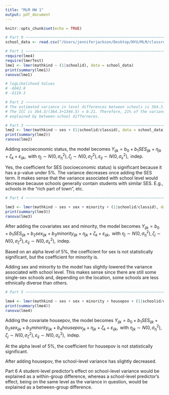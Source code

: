 ```yaml
---
title: "MLM HW 1"
output: pdf_document
---
```


```r
knitr::opts_chunk$set(echo = TRUE)
```

```r
# Part 0 ~~~~~~~~~~~~~~~~~~~~~~~~~~~~~~~~~~~~~~~~~~~~~~~~~~~~~~~~~~~~~~~~~~~~~~
school_data <- read.csv("/Users/jenniferjackson/Desktop/NYU/MLM/classroom.csv")

# Part 1 ~~~~~~~~~~~~~~~~~~~~~~~~~~~~~~~~~~~~~~~~~~~~~~~~~~~~~~~~~~~~~~~~~~~~~~
require(lme4)
require(lmerTest)
lme1 <- lmer(mathkind ~ (1|schoolid), data = school_data)
print(summary(lme1))
ranova(lme1)
```
```r
# logLikelihood Values
# -6042.8
# -6119.3

# Part 2 ~~~~~~~~~~~~~~~~~~~~~~~~~~~~~~~~~~~~~~~~~~~~~~~~~~~~~~~~~~~~~~~~~~~~~~
# The estimated variance in level differences between schools is 364.3.
# The ICC is 364.3/(364.3+1344.5) = 0.21. Therefore, 21% of the variance is
# explained by between-school differneces.

# Part 3 ~~~~~~~~~~~~~~~~~~~~~~~~~~~~~~~~~~~~~~~~~~~~~~~~~~~~~~~~~~~~~~~~~~~~~~
lme2 <- lmer(mathkind ~ ses + (1|schoolid/classid), data = school_data)
print(summary(lme2))
ranova(lme2)
```

Adding socioeconomic status, the model becomes $Y_{ijk}=b_0+b_1SES_{ijk}+\eta_{jk}+\zeta_k+\varepsilon_{ijk} ,\mbox{ with }\eta_j\sim N(0,\sigma_\eta^2),\zeta_j\sim N(0,\sigma_\zeta^2), \varepsilon_{ij} \sim N(0,\sigma_\varepsilon^2),\mbox{ indep.}$

Yes, the coefficient for SES (socioeconomic status) is significant because it
has a p-value under 5%. The variance decreases once adding the SES term. It
makes sense that the variance associated with school level would decrease
because schools generally contain students with similar SES. E.g., schools
in the "rich part of town", etc.

```r
# Part 4 ~~~~~~~~~~~~~~~~~~~~~~~~~~~~~~~~~~~~~~~~~~~~~~~~~~~~~~~~~~~~~~~~~~~~~~

lme3 <- lmer(mathkind ~ ses + sex + minority + (1|schoolid/classid), data = school_data)
print(summary(lme3))
ranova(lme3)
```

After adding the covariates sex and minority, the model becomes $Y_{ijk}=b_0+b_1SES_{ijk}+b_2sex_{ijk}+b_3minority_{ijk}+\eta_{jk}+\zeta_k+\varepsilon_{ijk} ,\mbox{ with }\eta_j\sim N(0,\sigma_\eta^2),\zeta_j\sim N(0,\sigma_\zeta^2), \varepsilon_{ij} \sim N(0,\sigma_\varepsilon^2),\mbox{ indep.}$

Based on an alpha level of 5%, the coefficient for sex is not statistically significant, but the coefficient for minority is.

Adding sex and minority to the model has slightly lowered the variance associated with school level. This makes sense since there are still some single-sex schools and, depending on the location, some schools are less ethnically diverse than others.

```r
# Part 5 ~~~~~~~~~~~~~~~~~~~~~~~~~~~~~~~~~~~~~~~~~~~~~~~~~~~~~~~~~~~~~~~~~~~~~~

lme4 <- lmer(mathkind ~ ses + sex + minority + housepov + (1|schoolid/classid), data = school_data)
print(summary(lme4))
ranova(lme4)
```
Adding the covariate housepov, the model becomes $Y_{ijk}=b_0+b_1SES_{ijk}+b_2sex_{ijk}+b_3minority_{ijk}+b_4housepov_{jk}+\eta_{jk}+\zeta_k+\varepsilon_{ijk} ,\mbox{ with }\eta_{jk}\sim N(0,\sigma_\eta^2),\zeta_j\sim N(0,\sigma_\zeta^2), \varepsilon_{ij} \sim N(0,\sigma_\varepsilon^2),\mbox{ indep.}$

At the alpha level of 5%, the coefficient for housepov is not statistically significant.

After adding housepov, the school-level variance has slightly decreased. 

Part 6
A student-level predictor's effect on school-level variance would be explained as a within-group difference, whereas a school-level predictor's effect, being on the same level as the variance in question, would be explained as a between-group difference.




